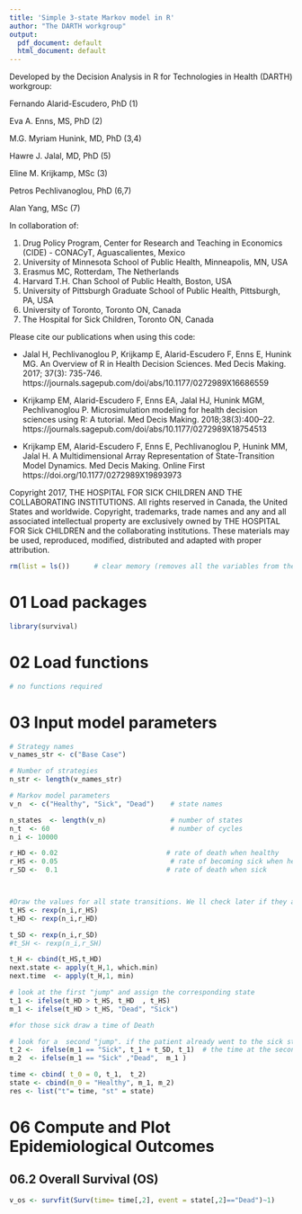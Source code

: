 ```yaml
---
title: 'Simple 3-state Markov model in R'
author: "The DARTH workgroup"
output:
  pdf_document: default
  html_document: default
---
```


Developed by the Decision Analysis in R for Technologies in Health (DARTH) workgroup:

Fernando Alarid-Escudero, PhD (1) 

Eva A. Enns, MS, PhD (2)	

M.G. Myriam Hunink, MD, PhD (3,4)

Hawre J. Jalal, MD, PhD (5) 

Eline M. Krijkamp, MSc (3)	

Petros Pechlivanoglou, PhD (6,7)

Alan Yang, MSc (7)

In collaboration of: 		

1. Drug Policy Program, Center for Research and Teaching in Economics (CIDE) - CONACyT, 
   Aguascalientes, Mexico
2. University of Minnesota School of Public Health, Minneapolis, MN, USA
3. Erasmus MC, Rotterdam, The Netherlands
4. Harvard T.H. Chan School of Public Health, Boston, USA
5. University of Pittsburgh Graduate School of Public Health, Pittsburgh, PA, USA
6. University of Toronto, Toronto ON, Canada
7. The Hospital for Sick Children, Toronto ON, Canada

Please cite our publications when using this code:
 
- Jalal H, Pechlivanoglou P, Krijkamp E, Alarid-Escudero F, Enns E, Hunink MG. 
An Overview of R in Health Decision Sciences. Med Decis Making. 2017; 37(3): 735-746. 
https://journals.sagepub.com/doi/abs/10.1177/0272989X16686559
 
- Krijkamp EM, Alarid-Escudero F, Enns EA, Jalal HJ, Hunink MGM, Pechlivanoglou P. 
Microsimulation modeling for health decision sciences using R: A tutorial. 
Med Decis Making. 2018;38(3):400–22. 
https://journals.sagepub.com/doi/abs/10.1177/0272989X18754513
 
- Krijkamp EM, Alarid-Escudero F, Enns E, Pechlivanoglou P, Hunink MM, Jalal H. 
A Multidimensional Array Representation of State-Transition Model Dynamics. 
Med Decis Making. Online First https://doi.org/10.1177/0272989X19893973

Copyright 2017, THE HOSPITAL FOR SICK CHILDREN AND THE COLLABORATING INSTITUTIONS. 
All rights reserved in Canada, the United States and worldwide. Copyright, 
trademarks, trade names and any and all associated intellectual property are 
exclusively owned by THE HOSPITAL FOR Sick CHILDREN and the collaborating 
institutions. These materials may be used, reproduced, modified, distributed 
and adapted with proper attribution.

\newpage

```r
rm(list = ls())      # clear memory (removes all the variables from the workspace)
```

# 01 Load packages

```r
library(survival)
```

# 02 Load functions

```r
# no functions required

```

# 03 Input model parameters

```r
# Strategy names
v_names_str <- c("Base Case")  

# Number of strategies
n_str <- length(v_names_str)

# Markov model parameters
v_n  <- c("Healthy", "Sick", "Dead")    # state names

n_states  <- length(v_n)                # number of states
n_t  <- 60                              # number of cycles
n_i <- 10000

r_HD <- 0.02                           # rate of death when healthy
r_HS <- 0.05                            # rate of becoming sick when healthy
r_SD <-  0.1                           # rate of death when sick



#Draw the values for all state transitions. We ll check later if they actuyally transitioned
t_HS <- rexp(n_i,r_HS)
t_HD <- rexp(n_i,r_HD)

t_SD <- rexp(n_i,r_SD)
#t_SH <- rexp(n_i,r_SH)

t_H <- cbind(t_HS,t_HD)
next.state <- apply(t_H,1, which.min)
next.time  <- apply(t_H,1, min)

# look at the first "jump" and assign the corresponding state
t_1 <- ifelse(t_HD > t_HS, t_HD  , t_HS)
m_1 <- ifelse(t_HD > t_HS, "Dead", "Sick")

#for those sick draw a time of Death

# look for a  second "jump". if the patient already went to the sick state in the previous jump then their t2 is the sum of t1 and t_SD
t_2 <-  ifelse(m_1 == "Sick", t_1 + t_SD, t_1)  # the time at the second jup for the 
m_2  <- ifelse(m_1 == "Sick" ,"Dead",  m_1 )

time <- cbind( t_0 = 0, t_1,  t_2)
state <- cbind(m_0 = "Healthy", m_1, m_2)
res <- list("t"= time, "st" = state)
```


# 06 Compute and Plot Epidemiological Outcomes


## 06.2 Overall Survival (OS)

```r
v_os <- survfit(Surv(time= time[,2], event = state[,2]=="Dead")~1)
```
